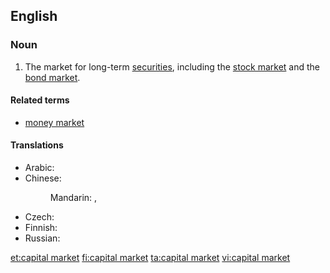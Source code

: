==English==
{{wikipedia}}

===Noun===
{{en-noun|head=[[capital]] [[market]]}}

# {{lb|en|finance}} The market for long-term [[security|securities]], including the [[stock market]] and the [[bond market]].

====Related terms====
* [[money market]]

====Translations====
{{trans-top|market}}
* Arabic: {{t-needed|ar}}
* Chinese:
*: Mandarin: {{t+|cmn|資本市場|sc=Hani}}, {{t|cmn|资本市场|tr=zīběn shìchǎng|sc=Hani}}
{{trans-mid}}
* Czech: {{t|cs|kapitálový trh|m}}
* Finnish: {{t+|fi|pääomamarkkinat|p}}
* Russian: {{t|ru|ры́нок капита́лов|m|sc=Cyrl}}
{{trans-bottom}}

[[et:capital market]]
[[fi:capital market]]
[[ta:capital market]]
[[vi:capital market]]